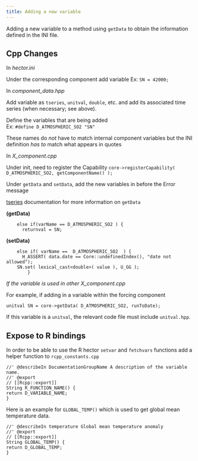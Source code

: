 ```yaml
---
title: Adding a new variable
---
```


Adding a new variable to a method using `getData` to obtain the information defined in the INI file.

Cpp Changes
---------

In _hector.ini_  

Under the corresponding component add variable
	Ex: `SN = 42000;`

In _component_data.hpp_   

Add variable as `tseries`, `unitval`, `double`, etc. and add its associated time series (when necessary; see above).

Define the variables that are being added  
Ex: `#define D_ATMOSPHERIC_SO2 "SN"`
	
These names do *not* have to match internal component variables but the INI definition *has to* match what appears in quotes

In _X_component.cpp_ 

Under init, need to register the Capability
	`core->registerCapability( D_ATMOSPHERIC_SO2, getComponentName() );`

Under `getData` and `setData`, add the new variables in before the Error message 

[tseries](https://jgcri.github.io/hector/articles/manual/TimeSeries.html) documentation for more information on `getData`

**(getData)**
```
	else if(varName == D_ATMOSPHERIC_SO2 ) {
	  returnval = SN;
```

**(setData)**
```
	else if( varName ==  D_ATMOSPHERIC_SO2  ) {
	  H_ASSERT( data.date == Core::undefinedIndex(), "date not allowed");
    SN.set( lexical_cast<double>( value ), U_GG );
        }
```

_If the variable is used in other X_component.cpp_  

For example, if adding in a variable within the forcing component  

`unitval SN = core->getData( D_ATMOSPHERIC_SO2, runToDate);`

If this variable is a `unitval`, the relevant code file must include `unitval.hpp`.

Expose to R bindings
---------

In order to be able to use the R hector `setvar` and `fetchvars` functions add a helper function to `rcpp_constants.cpp`

```
//' @describeIn DocumentationGroupName A description of the variable name. 
//' @export
// [[Rcpp::export]]
String R_FUNCTION_NAME() {
return D_VARIABLE_NAME;
}
```

Here is an example for `GLOBAL_TEMP()` which is used to get global mean temperature data. 

```
//' @describeIn temperature Global mean temperature anomaly
//' @export
// [[Rcpp::export]]
String GLOBAL_TEMP() {
return D_GLOBAL_TEMP;
}
```


